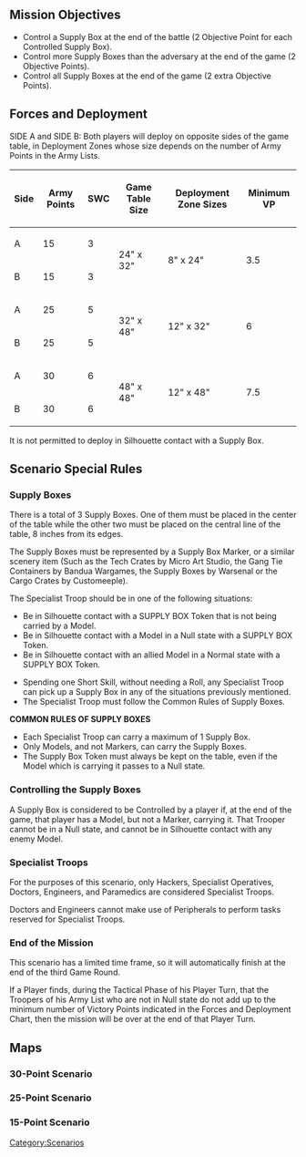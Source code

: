 {{section-scenarios}}


== Mission Objectives ==
* Control a Supply Box at the end of the battle (2 Objective Point for each Controlled Supply Box). 
* Control more Supply Boxes than the adversary at the end of the game (2 Objective Points).
* Control all Supply Boxes at the end of the game (2 extra Objective Points).


== Forces and Deployment ==

SIDE A and SIDE B: Both players will deploy on opposite sides of the game table, in Deployment Zones whose size depends on the number of Army Points in the Army Lists.

{| class="wikitable-gamesize"
|-
! Side !! Army Points !! SWC !! Game Table Size !! Deployment Zone Sizes !! Minimum VP
|-
| A || 15 || 3 || rowspan="2" | 24" x 32" || rowspan="2" | 8" x 24" || rowspan="2" | 3.5
|-
| B || 15 || 3
|-
| A || 25 || 5 || rowspan="2" | 32" x 48" || rowspan="2" | 12" x 32" || rowspan="2" | 6
|-
| B || 25 || 5
|-
| A || 30 || 6 || rowspan="2" | 48" x 48" || rowspan="2" | 12" x 48" || rowspan="2" | 7.5
|-
| B || 30 || 6
|}

It is not permitted to deploy in Silhouette contact with a Supply Box.

== Scenario Special Rules ==

=== Supply Boxes ===
There is a total of 3 Supply Boxes. One of them must be placed in the center of the table while the other two must be placed on the central line of the table, 8 inches from its edges.

The Supply Boxes must be represented by a Supply Box Marker, or a similar scenery item (Such as the Tech Crates by Micro Art Studio, the Gang Tie Containers by Bandua Wargames, the Supply Boxes by Warsenal or the Cargo Crates by Customeeple).

{{skillbox |green| PICK UP SUPPLY BOXES  | SHORT SKILL  }}
{{skill-label | Attack }}
{{Requirements}}
The Specialist Troop should be in one of the following situations:
* Be in Silhouette contact with a SUPPLY BOX Token that is not being carried by a Model.
* Be in Silhouette contact with a Model in a Null state with a SUPPLY BOX Token.
* Be in Silhouette contact with an allied Model in a Normal state with a SUPPLY BOX Token.
{{effects}}
* Spending one Short Skill, without needing a Roll, any Specialist Troop can pick up a Supply Box in any of the situations previously mentioned.
* The Specialist Troop must follow the Common Rules of Supply Boxes. 
'''COMMON RULES OF SUPPLY BOXES'''
* Each Specialist Troop can carry a maximum of 1 Supply Box.
* Only Models, and not Markers, can carry the Supply Boxes.
* The Supply Box Token must always be kept on the table, even if the Model which is carrying it passes to a Null state.

=== Controlling the Supply Boxes ===
A Supply Box is considered to be Controlled by a player if, at the end of the game, that player has a Model, but not a Marker, carrying it. That Trooper cannot be in a Null state, and cannot be in Silhouette contact with any enemy Model.

=== Specialist Troops ===
For the purposes of this scenario, only Hackers, Specialist Operatives, Doctors, Engineers, and Paramedics are considered Specialist Troops.

Doctors and Engineers cannot make use of Peripherals to perform tasks reserved for Specialist Troops.

=== End of the Mission ===
This scenario has a limited time frame, so it will automatically finish at the end of the third Game Round.

If a Player finds, during the Tactical Phase of his Player Turn, that the Troopers of his Army List who are not in Null state do not add up to the minimum number of Victory Points indicated in the Forces and Deployment Chart, then the mission will be over at the end of that Player Turn.


== Maps ==

===30-Point Scenario===
{{image | name=eng-supplies-map30-1024.jpg | style=512 }}

===25-Point Scenario===
{{image | name=eng-supplies-map25-1024.jpg | style=512 }}

===15-Point Scenario===
{{image | name=eng-supplies-map15-1024.jpg | style=512 }}


{{section-scenarios}}






[[Category:Scenarios]]